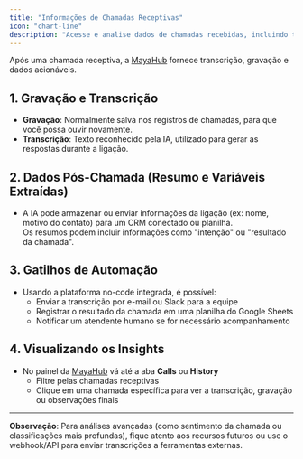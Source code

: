 ```yaml
---
title: "Informações de Chamadas Receptivas"
icon: "chart-line"
description: "Acesse e analise dados de chamadas recebidas, incluindo transcrições, gravações e gatilhos de automação"
---
```


Após uma chamada receptiva, a [MayaHub](http://mayahub.ai) fornece transcrição, gravação e dados acionáveis.

## **1. Gravação e Transcrição**

- **Gravação**: Normalmente salva nos registros de chamadas, para que você possa ouvir novamente.
- **Transcrição**: Texto reconhecido pela IA, utilizado para gerar as respostas durante a ligação.

## 2. Dados Pós-Chamada (Resumo e Variáveis Extraídas)

- A IA pode armazenar ou enviar informações da ligação (ex: nome, motivo do contato) para um CRM conectado ou planilha.\
  Os resumos podem incluir informações como "intenção" ou "resultado da chamada".

## **3. Gatilhos de Automação**

- Usando a plataforma no-code integrada, é possível:
  - Enviar a transcrição por e-mail ou Slack para a equipe
  - Registrar o resultado da chamada em uma planilha do Google Sheets
  - Notificar um atendente humano se for necessário acompanhamento

## 4. Visualizando os Insights

- No painel da [MayaHub](http://mayahub.ai) vá até a aba **Calls** ou **History**
  - Filtre pelas chamadas receptivas
  - Clique em uma chamada específica para ver a transcrição, gravação ou observações finais

---

**Observação**: Para análises avançadas (como sentimento da chamada ou classificações mais profundas), fique atento aos recursos futuros ou use o webhook/API para enviar transcrições a ferramentas externas.